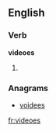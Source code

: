 ==English==

===Verb===
'''videoes'''

# {{third-person singular of|[[video]]}}

===Anagrams===
* [[voidees#English|voidees]]

[[fr:videoes]]